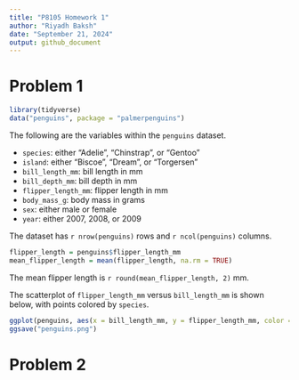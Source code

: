 ```yaml
---
title: "P8105 Homework 1"
author: "Riyadh Baksh"
date: "September 21, 2024"
output: github_document
---
```


# Problem 1

```r
library(tidyverse)
data("penguins", package = "palmerpenguins")
```

The following are the variables within the `penguins` dataset.

* `species`: either "Adelie", "Chinstrap", or "Gentoo"
* `island`: either "Biscoe", "Dream", or "Torgersen"
* `bill_length_mm`: bill length in mm
* `bill_depth_mm`: bill depth in mm
* `flipper_length_mm`: flipper length in mm
* `body_mass_g`: body mass in grams
* `sex`: either male or female
* `year`: either 2007, 2008, or 2009

The dataset has `r nrow(penguins)` rows and `r ncol(penguins)` columns.

```r
flipper_length = penguins$flipper_length_mm
mean_flipper_length = mean(flipper_length, na.rm = TRUE)
```

The mean flipper length is `r round(mean_flipper_length, 2)` mm.

The scatterplot of `flipper_length_mm` versus `bill_length_mm` is shown below, with points colored by `species`.


```r
ggplot(penguins, aes(x = bill_length_mm, y = flipper_length_mm, color = species)) + geom_point()
ggsave("penguins.png")
```


# Problem 2


